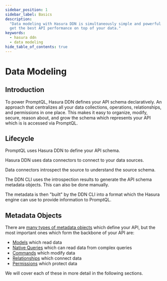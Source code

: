 ```yaml
---
sidebar_position: 1
sidebar_label: Basics
description:
  "Data modeling with Hasura DDN is simultaneously simple and powerful. Learn how to model your data with Hasura DDN to
  get the best API performance on top of your data."
keywords:
  - hasura ddn
  - data modeling
hide_table_of_contents: true
---
```



# Data Modeling

## Introduction

To power PromptQL, Hasura DDN defines your API schema declaratively. An approach that centralizes all your data
collections, operations, relationships, and permissions in one place. This makes it easy to organize, modify, secure,
reason about, and grow the schema which represents your API which is is accessed via PromptQL.

## Lifecycle

PromptQL uses Hasura DDN to define your API schema.

Hasura DDN uses data connectors to connect to your data sources.

Data connectors introspect the source to understand the source schema.

The DDN CLI uses the introspection results to generate the API schema metadata objects. This can also be done manually.

The metadata is then "built" by the DDN CLI into a format which the Hasura engine can use to provide information to
PromptQL.

<Thumbnail src="/img/data-modeling/ddn-cli-process.png" alt="Data modeling lifecycle" width="1000px" />

## Metadata Objects

There are [many types of metadata objects](/reference/metadata-reference/index.mdx) which define your API, but the most
important ones which form the backbone of your API are:

- [Models](/data-modeling/model.mdx) which read data
- [Native Queries](/data-modeling/native-queries.mdx) which can read data from complex queries
- [Commands](/data-modeling/command.mdx) which modify data
- [Relationships](/data-modeling/relationship.mdx) which connect data
- [Permissions](/data-modeling/permissions.mdx) which protect data

We will cover each of these in more detail in the following sections.
